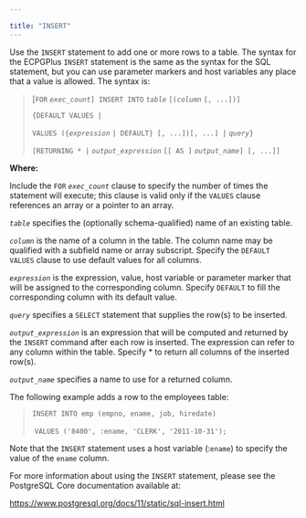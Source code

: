 ---

title: "INSERT"
---

<div id="insert" class="registered_link"></div>

Use the `INSERT` statement to add one or more rows to a table. The syntax for the ECPGPlus `INSERT` statement is the same as the syntax for the SQL statement, but you can use parameter markers and host variables any place that a value is allowed. The syntax is:

> [`FOR` *`exec_count`*`] INSERT INTO` *`table`* `[(`*`column`* `[, ...])]`
>
>   `{DEFAULT VALUES |`
>
>    `VALUES ({`*`expression`* `| DEFAULT} [, ...])[, ...] |` *`query`*`}`
>
>   `[RETURNING * |` *`output_expression`* `[[ AS ]` *`output_name`*`] [, ...]]`

**Where:**

Include the `FOR` *`exec_count`* clause to specify the number of times the statement will execute; this clause is valid only if the `VALUES` clause references an array or a pointer to an array.

*`table`* specifies the (optionally schema-qualified) name of an existing table.

*`column`* is the name of a column in the table. The column name may be qualified with a subfield name or array subscript. Specify the `DEFAULT VALUES` clause to use default values for all columns.

*`expression`* is the expression, value, host variable or parameter marker that will be assigned to the corresponding column. Specify `DEFAULT` to fill the corresponding column with its default value.

*`query`* specifies a `SELECT` statement that supplies the row(s) to be inserted.

*`output_expression`* is an expression that will be computed and returned by the `INSERT` command after each row is inserted. The expression can refer to any column within the table. Specify * to return all columns of the inserted row(s).

*`output_name`* specifies a name to use for a returned column.

The following example adds a row to the employees table:

> `INSERT INTO emp (empno, ename, job, hiredate)`
>
> ​    `VALUES ('8400', :ename, 'CLERK', '2011-10-31');`

Note that the `INSERT` statement uses a host variable (:`ename`) to specify the value of the `ename` column.

For more information about using the `INSERT` statement, please see the PostgreSQL Core documentation available at:

https://www.postgresql.org/docs/11/static/sql-insert.html